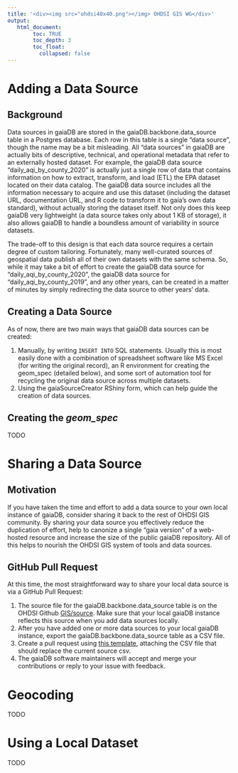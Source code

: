 ```yaml
---
title: '<div><img src="ohdsi40x40.png"></img> OHDSI GIS WG</div>'
output:
   html_document:
        toc: TRUE
        toc_depth: 3
        toc_float:
          collapsed: false
---
```



# **Adding a Data Source**

## Background

Data sources in gaiaDB are stored in the gaiaDB.backbone.data_source table in a Postgres database. Each row in this table is a single "data source", though the name may be a bit misleading. All "data sources" in gaiaDB are actually bits of descriptive, technical, and operational metadata that refer to an externally hosted dataset. For example, the gaiaDB data source "daily_aqi_by_county_2020" is actually just a single row of data that contains information on how to extract, transform, and load (ETL) the EPA dataset located on their data catalog. The gaiaDB data source includes all the information necessary to acquire and use this dataset (including the dataset URL, documentation URL, and R code to transform it to gaia's own data standard), without actually storing the dataset itself. Not only does this keep gaiaDB very lightweight (a data source takes only about 1 KB of storage), it also allows gaiaDB to handle a boundless amount of variability in source datasets.

The trade-off to this design is that each data source requires a certain degree of custom tailoring. Fortunately, many well-curated sources of geospatial data publish all of their own datasets with the same schema. So, while it may take a bit of effort to create the gaiaDB data source for "daily_aqi_by_county_2020", the gaiaDB data source for "daily_aqi_by_county_2019", and any other years, can be created in a matter of minutes by simply redirecting the data source to other years' data.

## Creating a Data Source

As of now, there are two main ways that gaiaDB data sources can be created:

1. Manually, by writing `INSERT INTO` SQL statements. Usually this is most easily done with a combination of spreadsheet software like MS Excel (for writing the original record), an R environment for creating the geom_spec (detailed below), and some sort of automation tool for recycling the original data source across multiple datasets.
2. Using the gaiaSourceCreator RShiny form, which can help guide the creation of data sources.

## Creating the *geom_spec*

TODO



# **Sharing a Data Source** 

## Motivation

If you have taken the time and effort to add a data source to your own local instance of gaiaDB, consider sharing it back to the rest of OHDSI GIS community. By sharing your data source you effectively reduce the duplication of effort, help to canonize a single "gaia version" of a web-hosted resource and increase the size of the public gaiaDB repository. All of this helps to nourish the OHDSI GIS system of tools and data sources.

## GitHub Pull Request

At this time, the most straightforward way to share your local data source is via a GitHub Pull Request:

  1. The source file for the gaiaDB.backbone.data_source table is on the OHDSI Github [GIS/source](https://github.com/OHDSI/GIS/tree/main/source). Make sure that your local gaiaDB instance reflects this source when you add data sources locally.
  2. After you have added one or more data sources to your local gaiaDB instance, export the gaiaDB.backbone.data_source table as a CSV file. 
  3. Create a pull request using [this template](https://github.com/OHDSI/GIS/issues/new?assignees=&labels=&template=share_data_source.yaml&title=%5BShare+New+Data+Source%28s%29+Request%5D), attaching the CSV file that should replace the current source csv.
  4. The gaiaDB software maintainers will accept and merge your contributions or reply to your issue with feedback.


# **Geocoding**

TODO

# **Using a Local Dataset**

TODO